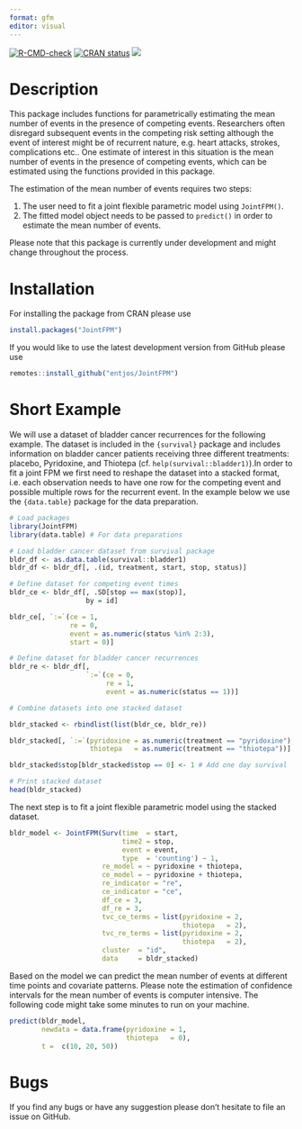 ```yaml
---
format: gfm
editor: visual
---
```


<!-- badges: start -->

[![R-CMD-check](https://github.com/entjos/JointFPM/workflows/R-CMD-check/badge.svg)](https://github.com/entjos/JointFPM/actions) [![CRAN status](https://www.r-pkg.org/badges/version/JointFPM)](https://CRAN.R-project.org/package=JointFPM) [![](https://cranlogs.r-pkg.org/badges/JointFPM)](https://cran.r-project.org/package=JointFPM)

<!-- badges: end -->

# Description

This package includes functions for parametrically estimating the mean number of events in the presence of competing events. Researchers often disregard subsequent events in the competing risk setting although the event of interest might be of recurrent nature, e.g. heart attacks, strokes, complications etc.. One estimate of interest in this situation is the mean number of events in the presence of competing events, which can be estimated using the functions provided in this package.

The estimation of the mean number of events requires two steps:

1.  The user need to fit a joint flexible parametric model using `JointFPM()`.
2.  The fitted model object needs to be passed to `predict()` in order to estimate the mean number of events.

Please note that this package is currently under development and might change throughout the process.

# Installation

For installing the package from CRAN please use

```R
install.packages("JointFPM")
```

If you would like to use the latest development version from GitHub please use

```R
remotes::install_github("entjos/JointFPM")
```

# Short Example

We will use a dataset of bladder cancer recurrences for the following example. The dataset is included in the `{survival}` package and includes information on bladder cancer patients receiving three different treatments: placebo, Pyridoxine, and Thiotepa (cf. `help(survival::bladder1)`).In order to fit a joint FPM we first need to reshape the dataset into a stacked format, i.e. each observation needs to have one row for the competing event and possible multiple rows for the recurrent event. In the example below we use the `{data.table}` package for the data preparation.

```R
# Load packages
library(JointFPM)
library(data.table) # For data preparations

# Load bladder cancer dataset from survival package
bldr_df <- as.data.table(survival::bladder1)
bldr_df <- bldr_df[, .(id, treatment, start, stop, status)]

# Define dataset for competing event times
bldr_ce <- bldr_df[, .SD[stop == max(stop)],
                   by = id]

bldr_ce[, `:=`(ce = 1,
               re = 0,
               event = as.numeric(status %in% 2:3),
               start = 0)]

# Define dataset for bladder cancer recurrences
bldr_re <- bldr_df[,
                   `:=`(ce = 0,
                        re = 1,
                        event = as.numeric(status == 1))]

# Combine datasets into one stacked dataset

bldr_stacked <- rbindlist(list(bldr_ce, bldr_re))

bldr_stacked[, `:=`(pyridoxine = as.numeric(treatment == "pyridoxine"),
                    thiotepa   = as.numeric(treatment == "thiotepa"))]

bldr_stacked$stop[bldr_stacked$stop == 0] <- 1 # Add one day survival 

# Print stacked dataset
head(bldr_stacked)

```

The next step is to fit a joint flexible parametric model using the stacked dataset.

```R
bldr_model <- JointFPM(Surv(time  = start,
                            time2 = stop, 
                            event = event,
                            type  = 'counting') ~ 1,
                       re_model = ~ pyridoxine + thiotepa,
                       ce_model = ~ pyridoxine + thiotepa,
                       re_indicator = "re",
                       ce_indicator = "ce",
                       df_ce = 3,
                       df_re = 3,
                       tvc_ce_terms = list(pyridoxine = 2,
                                           thiotepa   = 2),
                       tvc_re_terms = list(pyridoxine = 2,
                                           thiotepa   = 2),
                       cluster  = "id",
                       data     = bldr_stacked)
```

Based on the model we can predict the mean number of events at different time points and covariate patterns. Please note the estimation of confidence intervals for the mean number of events is computer intensive. The following code might take some minutes to run on your machine.

```R
predict(bldr_model,
        newdata = data.frame(pyridoxine = 1, 
                             thiotepa   = 0),
        t =  c(10, 20, 50))
```

# Bugs

If you find any bugs or have any suggestion please don't hesitate to file an issue on GitHub.
